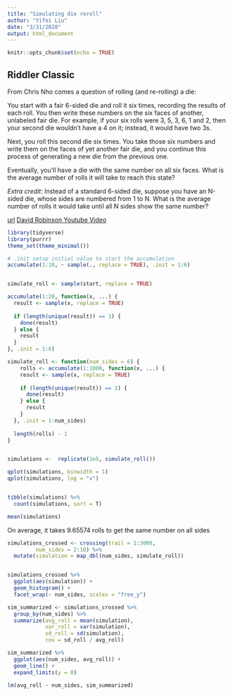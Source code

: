 ```yaml
---
title: "Simulating die reroll"
author: "Yifei Liu"
date: "3/31/2020"
output: html_document
---
```


```r
knitr::opts_chunk$set(echo = TRUE)
```

## Riddler Classic
From Chris Nho comes a question of rolling (and re-rolling) a die:

You start with a fair 6-sided die and roll it six times, recording the results of each roll. You then write these numbers on the six faces of another, unlabeled fair die. For example, if your six rolls were 3, 5, 3, 6, 1 and 2, then your second die wouldn’t have a 4 on it; instead, it would have two 3s.

Next, you roll this second die six times. You take those six numbers and write them on the faces of yet another fair die, and you continue this process of generating a new die from the previous one.

Eventually, you’ll have a die with the same number on all six faces. What is the average number of rolls it will take to reach this state?

_Extra credit_: Instead of a standard 6-sided die, suppose you have an N-sided die, whose sides are numbered from 1 to N. What is the average number of rolls it would take until all N sides show the same number?

[url](https://fivethirtyeight.com/features/can-you-get-the-gloves-out-of-the-box/)
[David Robinson Youtube Video](https://www.youtube.com/watch?v=XEsNpxl5b1M)

```r
library(tidyverse)
library(purrr)
theme_set(theme_minimal())

# .init setup initial value to start the accumulation
accumulate(1:10, ~ sample(., replace = TRUE), .init = 1:6)


simulate_roll <- sample(start, replace = TRUE)

accumulate(1:20, function(x, ...) {
  result <- sample(x, replace = TRUE)
  
  if (length(unique(result)) == 1) {
    done(result)
  } else {
    result
  }
}, .init = 1:6)
```

```r

simulate_roll <- function(num_sides = 6) {
    rolls <- accumulate(1:1000, function(x, ...) {
    result <- sample(x, replace = TRUE)
    
    if (length(unique(result)) == 1) {
      done(result)
    } else {
      result
    }
  }, .init = 1:num_sides)
  
  length(rolls) - 1
}


simulations <-  replicate(1e5, simulate_roll()) 

qplot(simulations, binwidth = 1)
qplot(simulations, log = "x")


tibble(simulations) %>%
  count(simulations, sort = T)

mean(simulations)
```

On average, it takes 9.65574 rolls to get the same number on all sides

```r

simulations_crossed <- crossing(trail = 1:3000,
         num_sides = 2:10) %>%
  mutate(simulation = map_dbl(num_sides, simulate_roll))


simulations_crossed %>%
  ggplot(aes(simulation)) +
  geom_histogram() +
  facet_wrap(~ num_sides, scales = "free_y")

sim_summarized <- simulations_crossed %>%
  group_by(num_sides) %>%
  summarize(avg_roll = mean(simulation),
            var_roll = var(simulation),
            sd_roll = sd(simulation),
            cov = sd_roll / avg_roll) 

sim_summarized %>%
  ggplot(aes(num_sides, avg_roll)) +
  geom_line() +
  expand_limits(y = 0)

lm(avg_roll ~ num_sides, sim_summarized)


```










